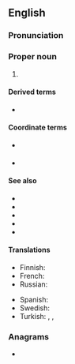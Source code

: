 {{also|nafta}}
==English==
{{wikipedia}}

===Pronunciation===
{{IPA|en|/ˈnæftə/}}

===Proper noun===
{{en-proper noun}}

# {{acronym of|en|[[North American]] [[free trade|Free Trade]] [[agreement|Agreement]]}} {{gloss|FTA 2.0}}

====Derived terms====
* {{l|en|Nafta}} {{qualifier|used in British press, not used in North America}}

====Coordinate terms====
* {{l|en|FTA}} {{gloss|NAFTA 0.0}}
* {{l|en|USMCA}} {{gloss|NAFTA 2.0}}

====See also====
* {{l|en|FTAA|gloss=Free Trade Agreement of the Americas}}
* {{l|en|CETA|gloss=Canada-Europe Trade Agreement}}
* {{l|en|TPP|gloss=Trans-Pacific Partnership}}
* {{l|en|GATT|gloss=General Agreement on Tariffs and Trade}}
* {{l|en|WTO|gloss=World Trade Organization}}

====Translations====
{{trans-top|North American Free Trade Agreement}}
* Finnish: {{t|fi|NAFTA}}
* French: {{t|fr|ALÉNA}}
* Russian: {{t+|ru|НА́ФТА|f}}
{{trans-mid}}
* Spanish: {{t|es|TLCAN}}
* Swedish: {{t+|sv|NAFTA}}
* Turkish: {{t|tr|KASTA}}, {{t|tr|KAÜSTA}}, {{t|tr|NAFTA}}
{{trans-bottom}}

===Anagrams===
* {{anagrams|en|a=aafnt|Fanta}}